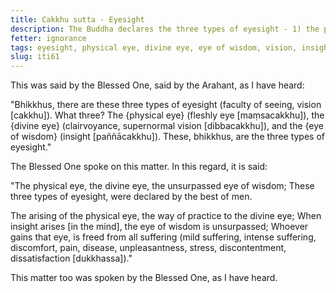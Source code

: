 ```yaml
---
title: Cakkhu sutta - Eyesight
description: The Buddha declares the three types of eyesight - 1) the physical eye, 2) the divine eye, and 3) the eye of wisdom. The eye of wisdom is unsurpassed.
fetter: ignorance
tags: eyesight, physical eye, divine eye, eye of wisdom, vision, insight, iti, iti50-99
slug: iti61
---
```


This was said by the Blessed One, said by the Arahant, as I have heard:

"Bhikkhus, there are these three types of eyesight (faculty of seeing, vision [cakkhu]). What three? The \{physical eye} (fleshly eye [maṃsacakkhu]), the \{divine eye} (clairvoyance, supernormal vision [dibbacakkhu]), and the \{eye of wisdom} (insight [paññācakkhu]). These, bhikkhus, are the three types of eyesight."

The Blessed One spoke on this matter. In this regard, it is said:

"The physical eye, the divine eye,
the unsurpassed eye of wisdom;
These three types of eyesight,
were declared by the best of men.

The arising of the physical eye,
the way of practice to the divine eye;
When insight arises [in the mind],
the eye of wisdom is unsurpassed;
Whoever gains that eye,
is freed from all suffering (mild suffering, intense suffering, discomfort, pain, disease, unpleasantness, stress, discontentment, dissatisfaction [dukkhassa])."

This matter too was spoken by the Blessed One, as I have heard.